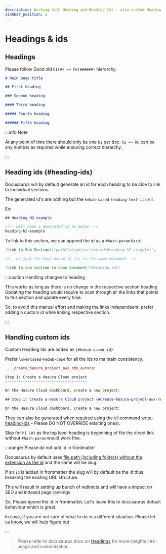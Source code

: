 ```yaml
---
description: Working with Heading and Heading Ids - also custom Heading Ids
sidebar_position: 2
---
```



# Headings & ids

## Headings

Please follow Good old `h1(#) => h6(######)` hierarchy.

```markdown
# Main page title

## First heading

### Second heading

#### Third heading

##### Fourth heading

###### Fifth heading
```

:::info Note

At any point of time there should only be one `h1` per doc. `h2 => h6` can be any number as required while ensuring correct hierarchy.

:::


## Heading ids {#heading-ids}

Docusaurus will by default generate an id for each heading to be able to link to individual sections.

The generated id's are nothing but the `kebab-cased-heading-text-itself`.

Ex:

```markdown
## Heading H2 example

<!-- will have a generated id as below -->
heading-h2-example
```

To link to this section, we can append the id as a `#hash-param` to url.

```markdown
[Link to Sub Section](/path/to/sub/section.mdx#heading-h2-example)`.

<!-- or just the hash-param if its in the same document -->

[Link to sub section in same document](#heading-ids)
```

:::caution Handling changes to heading

This works as long as there is no change in the respective section heading. Updating the heading would require to scan through all the links that points to this section and update every time.

So, to avoid this manual effort and making the links independeent, prefer adding a custom id while linking respective section.

:::


## Handling custom ids

Custom Heading Ids are added as `{#kebab-cased-id}`

Prefer `lowercased-kebab-case` for all the ids to maintain consistency.


<Tabs>
  <TabItem value="sphinx" label="Sphinx - RST" default>

```rest {1-4}
.. _create_hasura_project_aws_rds_aurora:

Step 1: Create a Hasura Cloud project
-------------------------------------

On the Hasura Cloud dashboard, create a new project:
```

  </TabItem>
  <TabItem value="docusaurus" label="Docusaurus - MDX">

```markdown {1}
## Step 1: Create a Hasura Cloud project {#create-hasura-project-aws-rds-aurora}

On the Hasura Cloud dashboard, create a new project:
```

  </TabItem>
</Tabs>

They can also be generated when required using the cli command [write-heading-ids](https://docusaurus.io/docs/cli#docusaurus-write-heading-ids-sitedir) - Please DO NOT OVERRIDE exisiting ones).

Skip for `h1 (#)` as the top level heading is beginining of file the direct link without `#hash-param` would work fine.


:::danger Please do not add id in frontmatter

Docusaurus by default uses [file path (including folders) without the extension as the id](https://docusaurus.io/docs/api/plugins/@docusaurus/plugin-content-docs#id) and the same will be slug.

If an `id` is added in frontmatter the slug will by default be the id thus breaking the existing URL structure.

This will result in setting up bunch of redirects and will have a impact on SEO and indexed page rankings.

So, Please ignore the id in frontmatter, Let's leave this to docusaurus default behaviour which is great.

In case, if you are not sure of what to do in a different situation. Please let us know, we will help figure out

:::

> Please refer to docusaurus docs on [Headings](https://docusaurus.io/docs/markdown-features/headings) for more insights into usage and customization.
